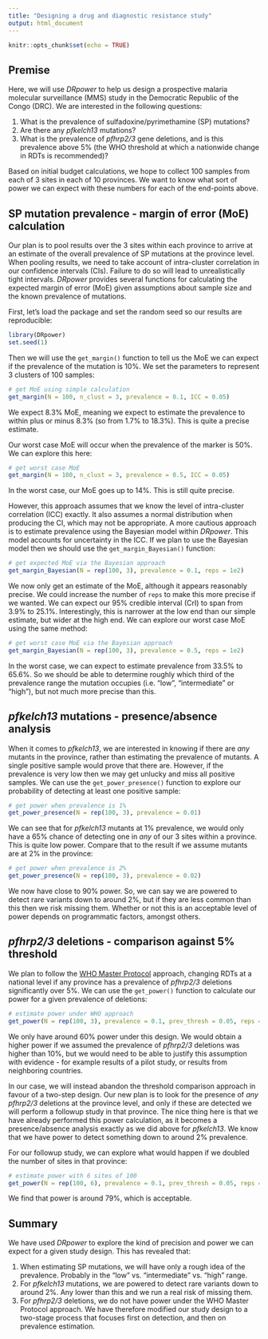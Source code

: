 ```yaml
---
title: "Designing a drug and diagnostic resistance study"
output: html_document
---
```


```r
knitr::opts_chunk$set(echo = TRUE)
```

## Premise

Here, we will use *DRpower* to help us design a prospective malaria molecular surveillance (MMS) study in the Democratic Republic of the Congo (DRC). We are interested in the following questions:

1. What is the prevalence of sulfadoxine/pyrimethamine (SP) mutations?
2. Are there any *pfkelch13* mutations?
3. What is the prevalence of *pfhrp2/3* gene deletions, and is this prevalence above 5% (the WHO threshold at which a nationwide change in RDTs is recommended)?

Based on initial budget calculations, we hope to collect 100 samples from each of 3 sites in each of 10 provinces. We want to know what sort of power we can expect with these numbers for each of the end-points above.

## SP mutation prevalence - margin of error (MoE) calculation

Our plan is to pool results over the 3 sites within each province to arrive at an estimate of the overall prevalence of SP mutations at the province level. When pooling results, we need to take account of intra-cluster correlation in our confidence intervals (CIs). Failure to do so will lead to unrealistically tight intervals. *DRpower* provides several functions for calculating the expected margin of error (MoE) given assumptions about sample size and the known prevalence of mutations.

First, let's load the package and set the random seed so our results are reproducible:

```r
library(DRpower)
set.seed(1)
```

Then we will use the `get_margin()` function to tell us the MoE we can expect if the prevalence of the mutation is 10%. We set the parameters to represent 3 clusters of 100 samples:

```r
# get MoE using simple calculation
get_margin(N = 100, n_clust = 3, prevalence = 0.1, ICC = 0.05)
```

We expect 8.3% MoE, meaning we expect to estimate the prevalence to within plus or minus 8.3% (so from 1.7% to 18.3%). This is quite a precise estimate.

Our worst case MoE will occur when the prevalence of the marker is 50%. We can explore this here:

```r
# get worst case MoE
get_margin(N = 100, n_clust = 3, prevalence = 0.5, ICC = 0.05)
```

In the worst case, our MoE goes up to 14%. This is still quite precise.

However, this approach assumes that we know the level of intra-cluster correlation (ICC) exactly. It also assumes a normal distribution when producing the CI, which may not be appropriate. A more cautious approach is to estimate prevalence using the Bayesian model within *DRpower*. This model accounts for uncertainty in the ICC. If we plan to use the Bayesian model then we should use the `get_margin_Bayesian()` function:

```r
# get expected MoE via the Bayesian approach
get_margin_Bayesian(N = rep(100, 3), prevalence = 0.1, reps = 1e2)
```

We now only get an estimate of the MoE, although it appears reasonably precise. We could increase the number of `reps` to make this more precise if we wanted. We can expect our 95% credible interval (CrI) to span from 3.9% to 25.1%. Interestingly, this is narrower at the low end than our simple estimate, but wider at the high end. We can explore our worst case MoE using the same method:

```r
# get worst case MoE via the Bayesian approach
get_margin_Bayesian(N = rep(100, 3), prevalence = 0.5, reps = 1e2)
```

In the worst case, we can expect to estimate prevalence from 33.5% to 65.6%. So we should be able to determine roughly which third of the prevalence range the mutation occupies (i.e. "low", "intermediate" or "high"), but not much more precise than this.

## *pfkelch13* mutations - presence/absence analysis

When it comes to *pfkelch13*, we are interested in knowing if there are *any* mutants in the province, rather than estimating the prevalence of mutants. A single positive sample would prove that there are. However, if the prevalence is very low then we may get unlucky and miss all positive samples. We can use the `get_power_presence()` function to explore our probability of detecting at least one positive sample:

```r
# get power when prevalence is 1%
get_power_presence(N = rep(100, 3), prevalence = 0.01)
```

We can see that for *pfkelch13* mutants at 1% prevalence, we would only have a 65% chance of detecting one in *any* of our 3 sites within a province. This is quite low power. Compare that to the result if we assume mutants are at 2% in the province:

```r
# get power when prevalence is 2%
get_power_presence(N = rep(100, 3), prevalence = 0.02)
```

We now have close to 90% power. So, we can say we are powered to detect rare variants down to around 2%, but if they are less common than this then we risk missing them. Whether or not this is an acceptable level of power depends on programmatic factors, amongst others.

## *pfhrp2/3* deletions - comparison against 5% threshold

We plan to follow the [WHO Master Protocol](https://iris.who.int/bitstream/handle/10665/331197/9789240002050-eng.pdf) approach, changing RDTs at a national level if any province has a prevalence of *pfhrp2/3* deletions significantly over 5%. We can use the `get_power()` function to calculate our power for a given prevalence of deletions:

```r
# estimate power under WHO approach
get_power(N = rep(100, 3), prevalence = 0.1, prev_thresh = 0.05, reps = 1e3)
```

We only have around 60% power under this design. We would obtain a higher power if we assumed the prevalence of *pfhrp2/3* deletions was higher than 10%, but we would need to be able to justify this assumption with evidence - for example results of a pilot study, or results from neighboring countries.

In our case, we will instead abandon the threshold comparison approach in favour of a two-step design. Our new plan is to look for the presence of *any* *pfhrp2/3* deletions at the province level, and only if these are detected we will perform a followup study in that province. The nice thing here is that we have already performed this power calculation, as it becomes a presence/absence analysis exactly as we did above for *pfkelch13*. We know that we have power to detect something down to around 2% prevalence.

For our followup study, we can explore what would happen if we doubled the number of sites in that province:

```r
# estimate power with 6 sites of 100
get_power(N = rep(100, 6), prevalence = 0.1, prev_thresh = 0.05, reps = 1e3)
```

We find that power is around 79%, which is acceptable.

## Summary

We have used *DRpower* to explore the kind of precision and power we can expect for a given study design. This has revealed that:

1. When estimating SP mutations, we will have only a rough idea of the prevalence. Probably in the "low" vs. "intermediate" vs. "high" range.
2. For *pfkelch13* mutations, we are powered to detect rare variants down to around 2%. Any lower than this and we run a real risk of missing them.
3. For *pfhrp2/3* deletions, we do not have power under the WHO Master Protocol approach. We have therefore modified our study design to a two-stage process that focuses first on detection, and then on prevalence estimation.

